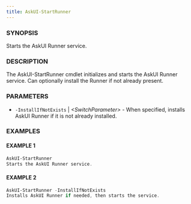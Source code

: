 ```yaml
---
title: AskUI-StartRunner
---
```



### SYNOPSIS

Starts the AskUI Runner service.

### DESCRIPTION

The AskUI-StartRunner cmdlet initializes and starts the AskUI Runner service.
Can optionally install the Runner if not already present.

### PARAMETERS

- `-InstallIfNotExists` | _&lt;SwitchParameter&gt;_ - When specified, installs AskUI Runner if it is not already installed.

### EXAMPLES

#### EXAMPLE 1

```powershell
AskUI-StartRunner
Starts the AskUI Runner service.
```
 
#### EXAMPLE 2

```powershell
AskUI-StartRunner -InstallIfNotExists
Installs AskUI Runner if needed, then starts the service.
```

